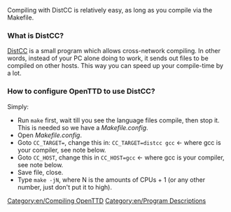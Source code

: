 Compiling with DistCC is relatively easy, as long as you compile via the Makefile.

=== What is DistCC? ===

[http://distcc.samba.org/ DistCC] is a small program which allows cross-network compiling. In other words, instead of your PC alone doing to work, it sends out files to be compiled on other hosts. This way you can speed up your compile-time by a lot.

=== How to configure OpenTTD to use DistCC? ===

Simply:

* Run <code>make</code> first, wait till you see the language files compile, then stop it. This is needed so we have a ''Makefile.config''.
* Open ''Makefile.config''.
* Goto <code>CC_TARGET=</code>, change this in: <code>CC_TARGET=distcc gcc</code> <- where gcc is your compiler, see note below.
* Goto <code>CC_HOST</code>, change this in <code>CC_HOST=gcc</code> <- where gcc is your compiler, see note below.
* Save file, close.
* Type <code>make -jN</code>, where N is the amounts of CPUs + 1 (or any other number, just don't put it to high).

{{en/Note|Not all compilers can build files that your computer can read. This means you have to be very careful which hosts you use to help you out compiling.
Gentoo has a nice solution for that: it doesn't use ''gcc'', but, for example, ''i386-linux-pc-gnu-gcc''. Every host that supports this platform has this file, and so distcc can compile perfectly. Not all distros have this solution, so don't be all too surprised if you get weird errors.
Also, most distros support cross-compiling tools. Installing this on a slave can help out.}}

[[Category:en/Compiling OpenTTD]]
[[Category:en/Program Descriptions]]